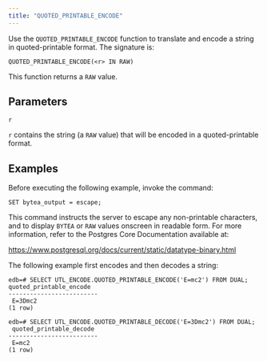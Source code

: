 ```yaml
---
title: "QUOTED_PRINTABLE_ENCODE"
---
```


Use the `QUOTED_PRINTABLE_ENCODE` function to translate and encode a string in quoted-printable format. The signature is:

```text
QUOTED_PRINTABLE_ENCODE(<r> IN RAW)
```

This function returns a `RAW` value.

## Parameters

`r`

 `r` contains the string (a `RAW` value) that will be encoded in a quoted-printable format.

## Examples

Before executing the following example, invoke the command:

```
SET bytea_output = escape;
```

This command instructs the server to escape any non-printable characters, and to display `BYTEA` or `RAW` values onscreen in readable form. For more information, refer to the Postgres Core Documentation available at:

<https://www.postgresql.org/docs/current/static/datatype-binary.html>

The following example first encodes and then decodes a string:

```text
edb=# SELECT UTL_ENCODE.QUOTED_PRINTABLE_ENCODE('E=mc2') FROM DUAL;
quoted_printable_encode
-------------------------
 E=3Dmc2
(1 row)

edb=# SELECT UTL_ENCODE.QUOTED_PRINTABLE_DECODE('E=3Dmc2') FROM DUAL;
 quoted_printable_decode
-------------------------
 E=mc2
(1 row)
```
